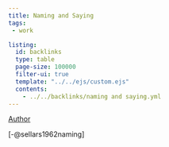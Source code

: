 ```yaml
---
title: Naming and Saying
tags: 
 - work

listing:
  id: backlinks
  type: table
  page-size: 100000
  filter-ui: true
  template: "../../ejs/custom.ejs"
  contents:
    - ../../backlinks/naming and saying.yml
---
```


[Author](/docs/phil/Wilfrid Sellars.html)

[-@sellars1962naming]
